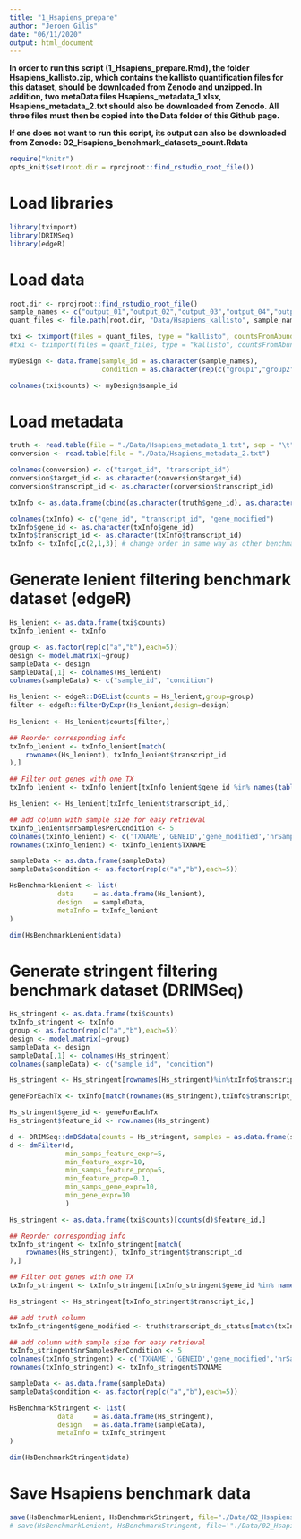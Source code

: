 ```yaml
---
title: "1_Hsapiens_prepare"
author: "Jeroen Gilis"
date: "06/11/2020"
output: html_document
---
```


**In order to run this script (1_Hsapiens_prepare.Rmd), the folder Hsapiens_kallisto.zip, which contains the kallisto quantification files for this dataset, should be downloaded from Zenodo and unzipped. In addition, two metaData files Hsapiens_metadata_1.xlsx, Hsapiens_metadata_2.txt should also be downloaded from Zenodo. All three files must then be copied into the Data folder of this Github page.** 

**If one does not want to run this script, its output can also be downloaded from Zenodo: 02_Hsapiens_benchmark_datasets_count.Rdata**

```r
require("knitr")
opts_knit$set(root.dir = rprojroot::find_rstudio_root_file())
```

# Load libraries

```r
library(tximport)
library(DRIMSeq)
library(edgeR)
```

# Load data

```r
root.dir <- rprojroot::find_rstudio_root_file()
sample_names <- c("output_01","output_02","output_03","output_04","output_05","output_06","output_07","output_08","output_09","output_10")
quant_files <- file.path(root.dir, "Data/Hsapiens_kallisto", sample_names, "abundance.h5")

txi <- tximport(files = quant_files, type = "kallisto", countsFromAbundance = "no", txOut = TRUE)
#txi <- tximport(files = quant_files, type = "kallisto", countsFromAbundance = "scaledTPM", txOut = TRUE)

myDesign <- data.frame(sample_id = as.character(sample_names),
                       condition = as.character(rep(c("group1","group2")),each=5))

colnames(txi$counts) <- myDesign$sample_id
```

# Load metadata

```r
truth <- read.table(file = "./Data/Hsapiens_metadata_1.txt", sep = "\t", header = TRUE)
conversion <- read.table(file = "./Data/Hsapiens_metadata_2.txt")

colnames(conversion) <- c("target_id", "transcript_id")
conversion$target_id <- as.character(conversion$target_id)
conversion$transcript_id <- as.character(conversion$transcript_id)

txInfo <- as.data.frame(cbind(as.character(truth$gene_id), as.character(truth$transcript_id), as.character(truth$transcript_ds_status)))

colnames(txInfo) <- c("gene_id", "transcript_id", "gene_modified")
txInfo$gene_id <- as.character(txInfo$gene_id)
txInfo$transcript_id <- as.character(txInfo$transcript_id)
txInfo <- txInfo[,c(2,1,3)] # change order in same way as other benchmarks
```

# Generate lenient filtering benchmark dataset (edgeR)

```r
Hs_lenient <- as.data.frame(txi$counts)
txInfo_lenient <- txInfo

group <- as.factor(rep(c("a","b"),each=5))
design <- model.matrix(~group)
sampleData <- design
sampleData[,1] <- colnames(Hs_lenient)
colnames(sampleData) <- c("sample_id", "condition")

Hs_lenient <- edgeR::DGEList(counts = Hs_lenient,group=group)
filter <- edgeR::filterByExpr(Hs_lenient,design=design)
            
Hs_lenient <- Hs_lenient$counts[filter,]

## Reorder corresponding info
txInfo_lenient <- txInfo_lenient[match(
    rownames(Hs_lenient), txInfo_lenient$transcript_id
),]

## Filter out genes with one TX
txInfo_lenient <- txInfo_lenient[txInfo_lenient$gene_id %in% names(table(txInfo_lenient$gene_id))[table(txInfo_lenient$gene_id) > 1],]

Hs_lenient <- Hs_lenient[txInfo_lenient$transcript_id,]

## add column with sample size for easy retrieval
txInfo_lenient$nrSamplesPerCondition <- 5
colnames(txInfo_lenient) <- c('TXNAME','GENEID','gene_modified','nrSamplesPerCondition')
rownames(txInfo_lenient) <- txInfo_lenient$TXNAME

sampleData <- as.data.frame(sampleData)
sampleData$condition <- as.factor(rep(c("a","b"),each=5))

HsBenchmarkLenient <- list(
            data     = as.data.frame(Hs_lenient),
            design   = sampleData,
            metaInfo = txInfo_lenient
)

dim(HsBenchmarkLenient$data)
```

# Generate stringent filtering benchmark dataset (DRIMSeq)

```r
Hs_stringent <- as.data.frame(txi$counts)
txInfo_stringent <- txInfo
group <- as.factor(rep(c("a","b"),each=5))
design <- model.matrix(~group)
sampleData <- design
sampleData[,1] <- colnames(Hs_stringent)
colnames(sampleData) <- c("sample_id", "condition")

Hs_stringent <- Hs_stringent[rownames(Hs_stringent)%in%txInfo$transcript_id,]

geneForEachTx <- txInfo[match(rownames(Hs_stringent),txInfo$transcript_id),"gene_id"]

Hs_stringent$gene_id <- geneForEachTx
Hs_stringent$feature_id <- row.names(Hs_stringent)

d <- DRIMSeq::dmDSdata(counts = Hs_stringent, samples = as.data.frame(sampleData))
d <- dmFilter(d,
              min_samps_feature_expr=5, 
              min_feature_expr=10, 
              min_samps_feature_prop=5, 
              min_feature_prop=0.1,
              min_samps_gene_expr=10, 
              min_gene_expr=10
              )

Hs_stringent <- as.data.frame(txi$counts)[counts(d)$feature_id,]

## Reorder corresponding info
txInfo_stringent <- txInfo_stringent[match(
    rownames(Hs_stringent), txInfo_stringent$transcript_id
),]

## Filter out genes with one TX
txInfo_stringent <- txInfo_stringent[txInfo_stringent$gene_id %in% names(table(txInfo_stringent$gene_id))[table(txInfo_stringent$gene_id) > 1],]

Hs_stringent <- Hs_stringent[txInfo_stringent$transcript_id,]

## add truth column
txInfo_stringent$gene_modified <- truth$transcript_ds_status[match(txInfo_stringent$transcript_id,as.character(truth$transcript_id))]

## add column with sample size for easy retrieval
txInfo_stringent$nrSamplesPerCondition <- 5
colnames(txInfo_stringent) <- c('TXNAME','GENEID','gene_modified','nrSamplesPerCondition')
rownames(txInfo_stringent) <- txInfo_stringent$TXNAME

sampleData <- as.data.frame(sampleData)
sampleData$condition <- as.factor(rep(c("a","b"),each=5))

HsBenchmarkStringent <- list(
            data     = as.data.frame(Hs_stringent),
            design   = as.data.frame(sampleData),
            metaInfo = txInfo_stringent
)

dim(HsBenchmarkStringent$data)
```

# Save Hsapiens benchmark data

```r
save(HsBenchmarkLenient, HsBenchmarkStringent, file="./Data/02_Hsapiens_benchmark_datasets_count.Rdata")
# save(HsBenchmarkLenient, HsBenchmarkStringent, file='"./Data/02_Hsapiens_benchmark_datasets_scaledTPM.Rdata")
```





